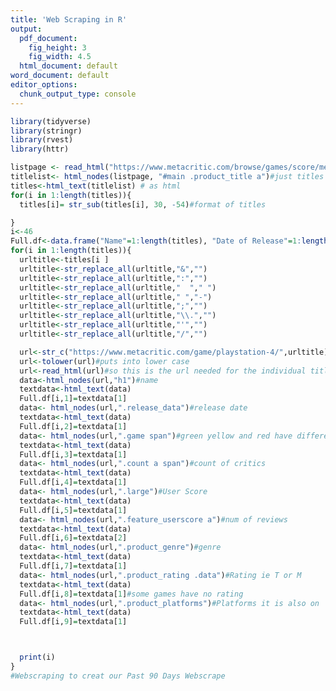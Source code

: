 ```yaml
---
title: 'Web Scraping in R'
output:
  pdf_document:
    fig_height: 3
    fig_width: 4.5
  html_document: default
word_document: default
editor_options: 
  chunk_output_type: console
---
```

  

```r
library(tidyverse)
library(stringr)
library(rvest)
library(httr)
```
```r
listpage <- read_html("https://www.metacritic.com/browse/games/score/metascore/90day/ps4/filtered") #Titles URL
titlelist<- html_nodes(listpage, "#main .product_title a")#just titles 
titles<-html_text(titlelist) # as html
for(i in 1:length(titles)){
  titles[i]= str_sub(titles[i], 30, -54)#format of titles

}
i<-46
Full.df<-data.frame("Name"=1:length(titles), "Date of Release"=1:length(titles), "MetaScore"=1:length(titles), "Critics"=1:length(titles),"User Score"=1:length(titles) ,"Number of Reviews"=1:length(titles), "Genres"=1:length(titles),"Rating"=1:length(titles),"Also on"=length(titles))#creation of data frame 
for(i in 1:length(titles)){
  urltitle<-titles[i ]
  urltitle<-str_replace_all(urltitle,"&","")
  urltitle<-str_replace_all(urltitle,":","")
  urltitle<-str_replace_all(urltitle,"  "," ")
  urltitle<-str_replace_all(urltitle," ","-")
  urltitle<-str_replace_all(urltitle,";","")
  urltitle<-str_replace_all(urltitle,"\\.","")
  urltitle<-str_replace_all(urltitle,"'","")
  urltitle<-str_replace_all(urltitle,"/","")

  url<-str_c("https://www.metacritic.com/game/playstation-4/",urltitle)#combines strings
  url<-tolower(url)#puts into lower case
  url<-read_html(url)#so this is the url needed for the individual titles
  data<-html_nodes(url,"h1")#name
  textdata<-html_text(data)
  Full.df[i,1]=textdata[1]
  data<- html_nodes(url,".release_data")#release date
  textdata<-html_text(data)
  Full.df[i,2]=textdata[1]
  data<- html_nodes(url,".game span")#green yellow and red have different .positivespan changing to .game span gets metascore
  textdata<-html_text(data)
  Full.df[i,3]=textdata[1]
  data<- html_nodes(url,".count a span")#count of critics
  textdata<-html_text(data)
  Full.df[i,4]=textdata[1]
  data<- html_nodes(url,".large")#User Score
  textdata<-html_text(data)
  Full.df[i,5]=textdata[1]
  data<- html_nodes(url,".feature_userscore a")#num of reviews
  textdata<-html_text(data)
  Full.df[i,6]=textdata[2]
  data<- html_nodes(url,".product_genre")#genre
  textdata<-html_text(data)
  Full.df[i,7]=textdata[1]
  data<- html_nodes(url,".product_rating .data")#Rating ie T or M
  textdata<-html_text(data)
  Full.df[i,8]=textdata[1]#some games have no rating
  data<- html_nodes(url,".product_platforms")#Platforms it is also on
  textdata<-html_text(data)
  Full.df[i,9]=textdata[1]



  print(i)
}
#Webscraping to creat our Past 90 Days Webscrape
```
